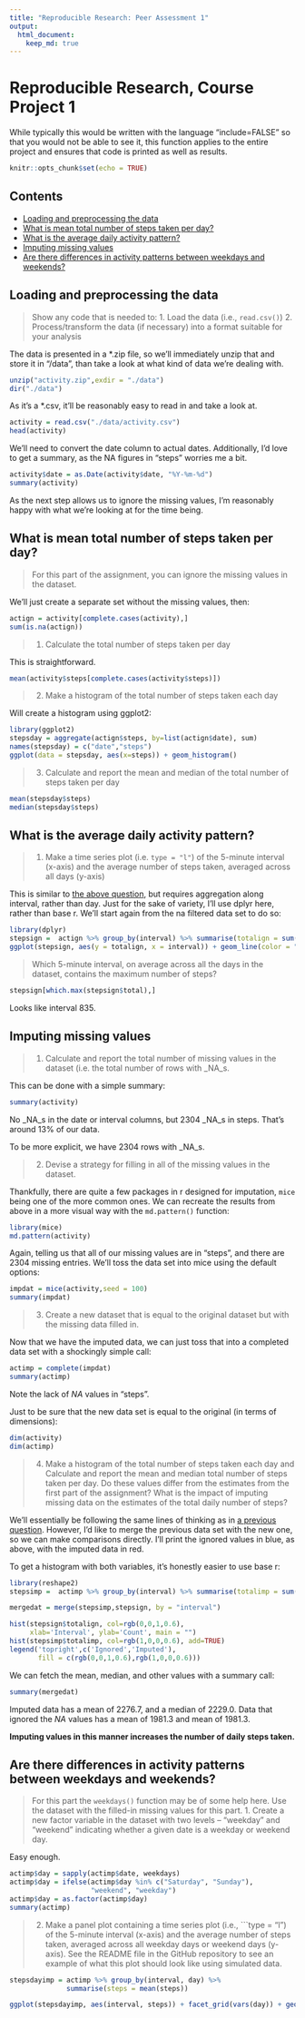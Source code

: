 ```yaml
---
title: "Reproducible Research: Peer Assessment 1"
output: 
  html_document:
    keep_md: true
---
```


# Reproducible Research, Course Project 1

While typically this would be written with the language "include=FALSE" so that you would not be able to see it, this function applies to the entire project and ensures that code is printed as well as results.

```r
knitr::opts_chunk$set(echo = TRUE)
```

## Contents
- [Loading and preprocessing the data](#loading-and-preprocessing-the-data)
- [What is mean total number of steps taken per day?](#What-is-mean-total-number-of-steps-taken-per-day)
- [What is the average daily activity pattern?](#What-is-the-average-daily-activity-pattern)
- [Imputing missing values](#imputing-missing-values)
- [Are there differences in activity patterns between weekdays and weekends?](#Are-there-differences-in-activity-patterns-between-weekdays-and-weekends)

## Loading and preprocessing the data

>Show any code that is needed to:
>1. Load the data (i.e., ```read.csv()```)
>2. Process/transform the data (if necessary) into a format suitable for your analysis

The data is presented in a *.zip file, so we'll immediately unzip that and store it in "/data", than take a look at what kind of data we're dealing with.

```r
unzip("activity.zip",exdir = "./data")
dir("./data")
```

As it's a *.csv, it'll be reasonably easy to read in and take a look at.

```r
activity = read.csv("./data/activity.csv")
head(activity)
```

We'll need to convert the date column to actual dates. Additionally, I'd love to get a summary, as the NA figures in "steps" worries me a bit.

```r
activity$date = as.Date(activity$date, "%Y-%m-%d")
summary(activity)
```
As the next step allows us to ignore the missing values, I'm reasonably happy with what we're looking at for the time being.

## What is mean total number of steps taken per day?

>For this part of the assignment, you can ignore the missing values in the dataset.

We'll just create a separate set without the missing values, then:

```r
actign = activity[complete.cases(activity),]
sum(is.na(actign))
```

>1. Calculate the total number of steps taken per day

This is straightforward.

```r
mean(activity$steps[complete.cases(activity$steps)])
```

>2. Make a histogram of the total number of steps taken each day

Will create a histogram using ggplot2:

```r
library(ggplot2)
stepsday = aggregate(actign$steps, by=list(actign$date), sum)
names(stepsday) = c("date","steps")
ggplot(data = stepsday, aes(x=steps)) + geom_histogram()
```

>3. Calculate and report the mean and median of the total number of steps taken per day


```r
mean(stepsday$steps)
median(stepsday$steps)
```

## What is the average daily activity pattern?

>1. Make a time series plot (i.e. ```type = "l"```) of the 5-minute interval (x-axis) and the average number of steps taken, averaged across all days (y-axis)

This is similar to [the above question](#What-is-mean-total-number-of-steps-taken-per-day), but requires aggregation along interval, rather than day. Just for the sake of variety, I'll use dplyr here, rather than base r. We'll start again from the na filtered data set to do so:

```r
library(dplyr)
stepsign =  actign %>% group_by(interval) %>% summarise(totalign = sum(steps))
ggplot(stepsign, aes(y = totalign, x = interval)) + geom_line(color = "blue")
```

>Which 5-minute interval, on average across all the days in the dataset, contains the maximum number of steps?

```r
stepsign[which.max(stepsign$total),]
```

Looks like interval 835.

## Imputing missing values

> 1. Calculate and report the total number of missing values in the dataset (i.e. the total number of rows with _NA_s.

This can be done with a simple summary:

```r
summary(activity)
```

No _NA_s in the date or interval columns, but 2304 _NA_s in steps. That's around 13% of our data.

To be more explicit, we have 2304 rows with _NA_s.

> 2. Devise a strategy for filling in all of the missing values in the dataset.

Thankfully, there are quite a few packages in r designed for imputation, ```mice``` being one of the more common ones. We can recreate the results from above in a more visual way with the ```md.pattern()``` function:

```r
library(mice)
md.pattern(activity)
```

Again, telling us that all of our missing values are in "steps", and there are 2304 missing entries. We'll toss the data set into mice using the default options:

```r
impdat = mice(activity,seed = 100)
summary(impdat)
```
> 3. Create a new dataset that is equal to the original dataset but with the missing data filled in.

Now that we have the imputed data, we can just toss that into a completed data set with a shockingly simple call:

```r
actimp = complete(impdat)
summary(actimp)
```
Note the lack of _NA_ values in "steps". 

Just to be sure that the new data set is equal to the original (in terms of dimensions):

```r
dim(activity)
dim(actimp)
```

> 4. Make a histogram of the total number of steps taken each day and Calculate and report the mean and median total number of steps taken per day. Do these values differ from the estimates from the first part of the assignment? What is the impact of imputing missing data on the estimates of the total daily number of steps?

We'll essentially be following the same lines of thinking as in [a previous question](#What-is-mean-total-number-of-steps-taken-per-day). However, I'd like to merge the previous data set with the new one, so we can make comparisons directly. I'll print the ignored values in blue, as above, with the imputed data in red.

To get a histogram with both variables, it's honestly easier to use base r:

```r
library(reshape2)
stepsimp =  actimp %>% group_by(interval) %>% summarise(totalimp = sum(steps))

mergedat = merge(stepsimp,stepsign, by = "interval")

hist(stepsign$totalign, col=rgb(0,0,1,0.6),
     xlab='Interval', ylab='Count', main = "")
hist(stepsimp$totalimp, col=rgb(1,0,0,0.6), add=TRUE)
legend('topright',c('Ignored','Imputed'), 
       fill = c(rgb(0,0,1,0.6),rgb(1,0,0,0.6)))
```

We can fetch the mean, median, and other values with a summary call:

```r
summary(mergedat)
```

Imputed data has a mean of 2276.7, and a median of 2229.0. Data that ignored the _NA_ values has a mean of 1981.3 and mean of 1981.3.

**Imputing values in this manner increases the number of daily steps taken.**

## Are there differences in activity patterns between weekdays and weekends?

> For this part the ```weekdays()```  function may be of some help here. Use the dataset with the filled-in missing values for this part.
> 1. Create a new factor variable in the dataset with two levels – “weekday” and “weekend” indicating whether a given date is a weekday or weekend day.

Easy enough.

```r
actimp$day = sapply(actimp$date, weekdays)
actimp$day = ifelse(actimp$day %in% c("Saturday", "Sunday"),
                    "weekend", "weekday")
actimp$day = as.factor(actimp$day)
summary(actimp)
```

> 2. Make a panel plot containing a time series plot (i.e., ```type = "l") of the 5-minute interval (x-axis) and the average number of steps taken, averaged across all weekday days or weekend days (y-axis). See the README file in the GitHub repository to see an example of what this plot should look like using simulated data.

```r
stepsdayimp = actimp %>% group_by(interval, day) %>%
              summarise(steps = mean(steps))

ggplot(stepsdayimp, aes(interval, steps)) + facet_grid(vars(day)) + geom_line()
```